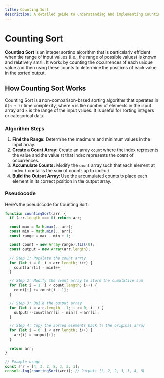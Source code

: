 ```yaml
---
title: Counting Sort
description: A detailed guide to understanding and implementing Counting Sort.
---
```


# Counting Sort

**Counting Sort** is an integer sorting algorithm that is particularly efficient when the range of input values (i.e., the range of possible values) is known and relatively small. It works by counting the occurrences of each unique value and then using these counts to determine the positions of each value in the sorted output.

## How Counting Sort Works

Counting Sort is a non-comparison-based sorting algorithm that operates in `O(n + k)` time complexity, where `n` is the number of elements in the input array and `k` is the range of the input values. It is useful for sorting integers or categorical data.

### Algorithm Steps

1. **Find the Range:** Determine the maximum and minimum values in the input array.
2. **Create a Count Array:** Create an array `count` where the index represents the value and the value at that index represents the count of occurrences.
3. **Accumulate Counts:** Modify the `count` array such that each element at index `i` contains the sum of counts up to index `i`.
4. **Build the Output Array:** Use the accumulated counts to place each element in its correct position in the output array.

### Pseudocode

Here’s the pseudocode for Counting Sort:


```Javascript
function countingSort(arr) {
  if (arr.length === 0) return arr;

  const max = Math.max(...arr);
  const min = Math.min(...arr);
  const range = max - min + 1;

  const count = new Array(range).fill(0);
  const output = new Array(arr.length);

  // Step 1: Populate the count array
  for (let i = 0; i < arr.length; i++) {
    count[arr[i] - min]++;
  }

  // Step 2: Modify the count array to store the cumulative sum
  for (let i = 1; i < count.length; i++) {
    count[i] += count[i - 1];
  }

  // Step 3: Build the output array
  for (let i = arr.length - 1; i >= 0; i--) {
    output[--count[arr[i] - min]] = arr[i];
  }

  // Step 4: Copy the sorted elements back to the original array
  for (let i = 0; i < arr.length; i++) {
    arr[i] = output[i];
  }

  return arr;
}

// Example usage
const arr = [4, 2, 2, 8, 3, 3, 1];
console.log(countingSort(arr)); // Output: [1, 2, 2, 3, 3, 4, 8]
```